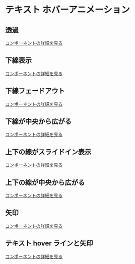 # テキスト ホバーアニメーション


## 透過

<Story id="hover-text--opacity" />

[コンポーネントの詳細を見る](/story/hover-text--opacity)

## 下線表示

<Story id="hover-text--underline" />

[コンポーネントの詳細を見る](/story/hover-text--underline)

## 下線フェードアウト

<Story id="hover-text--no-underline" />

[コンポーネントの詳細を見る](/story/hover-text--no-underline)

## 下線が中央から広がる

<Story id="hover-text--spread-underline" />

[コンポーネントの詳細を見る](/story/hover-text--spread-underline)

## 上下の線がスライドイン表示

<Story id="hover-text--spread-line" />

[コンポーネントの詳細を見る](/story/hover-text--spread-line)

## 上下の線が中央から広がる

<Story id="hover-text--spread-linetxt" />

[コンポーネントの詳細を見る](/story/hover-text--spread-linetxt)

## 矢印

<Story id="hover-text--arrow" />

[コンポーネントの詳細を見る](/story/hover-text--arrow)

## テキスト hover ラインと矢印

<Story id="hover-text--border-arrow" />

[コンポーネントの詳細を見る](/story/hover-text--border-arrow)
